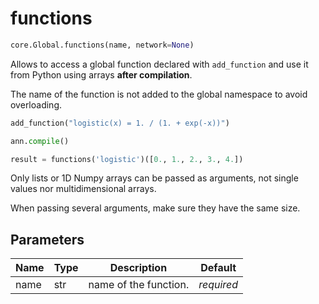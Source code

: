 # functions { #ANNarchy.core.Global.functions }

```python
core.Global.functions(name, network=None)
```

Allows to access a global function declared with ``add_function`` and use it from Python using arrays **after compilation**.

The name of the function is not added to the global namespace to avoid overloading.

```python
add_function("logistic(x) = 1. / (1. + exp(-x))") 

ann.compile()  

result = functions('logistic')([0., 1., 2., 3., 4.])
```

Only lists or 1D Numpy arrays can be passed as arguments, not single values nor multidimensional arrays.

When passing several arguments, make sure they have the same size.

## Parameters {.doc-section .doc-section-parameters}

| Name   | Type   | Description           | Default    |
|--------|--------|-----------------------|------------|
| name   | str    | name of the function. | _required_ |